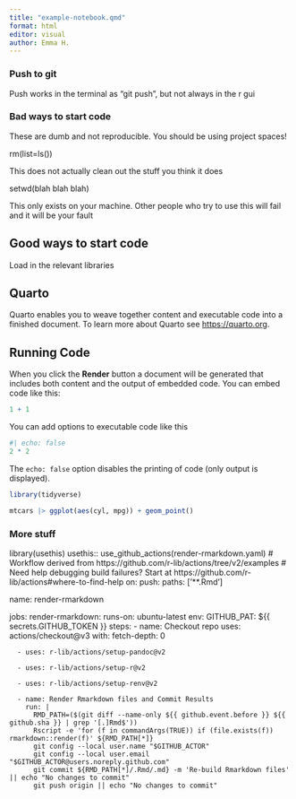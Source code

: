 ```yaml
---
title: "example-notebook.qmd"
format: html
editor: visual
author: Emma H.
---
```


### Push to git

Push works in the terminal as "git push", but not always in the r gui 

### Bad ways to start code

These are dumb and not reproducible. You should be using project spaces!

rm(list=ls()) 

This does not actually clean out the stuff you think it does 

setwd(blah blah blah)

This only exists on your machine. Other people who try to use this will fail and it will be your fault

## Good ways to start code

Load in the relevant libraries 

## Quarto

Quarto enables you to weave together content and executable code into a finished document. To learn more about Quarto see <https://quarto.org>.

## Running Code

When you click the **Render** button a document will be generated that includes both content and the output of embedded code. You can embed code like this:

```r
1 + 1
```

You can add options to executable code like this

```r
#| echo: false
2 * 2
```

The `echo: false` option disables the printing of code (only output is displayed).

```r
library(tidyverse)

mtcars |> ggplot(aes(cyl, mpg)) + geom_point()
```

### More stuff

library(usethis)
usethis:: use_github_actions(render-rmarkdown.yaml)
# Workflow derived from https://github.com/r-lib/actions/tree/v2/examples
# Need help debugging build failures? Start at https://github.com/r-lib/actions#where-to-find-help
on:
  push:
    paths: ['**.Rmd']

name: render-rmarkdown

jobs:
  render-rmarkdown:
    runs-on: ubuntu-latest
    env:
      GITHUB_PAT: ${{ secrets.GITHUB_TOKEN }}
    steps:
      - name: Checkout repo
        uses: actions/checkout@v3
        with:
          fetch-depth: 0

      - uses: r-lib/actions/setup-pandoc@v2

      - uses: r-lib/actions/setup-r@v2

      - uses: r-lib/actions/setup-renv@v2
      
      - name: Render Rmarkdown files and Commit Results
        run: |
          RMD_PATH=($(git diff --name-only ${{ github.event.before }} ${{ github.sha }} | grep '[.]Rmd$'))
          Rscript -e 'for (f in commandArgs(TRUE)) if (file.exists(f)) rmarkdown::render(f)' ${RMD_PATH[*]}
          git config --local user.name "$GITHUB_ACTOR"
          git config --local user.email "$GITHUB_ACTOR@users.noreply.github.com"
          git commit ${RMD_PATH[*]/.Rmd/.md} -m 'Re-build Rmarkdown files' || echo "No changes to commit"
          git push origin || echo "No changes to commit"
